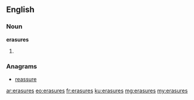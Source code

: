 ==English==

===Noun===
'''erasures'''

# {{plural of|[[erasure]]}}

===Anagrams===
* [[reassure#English|reassure]]

[[ar:erasures]]
[[eo:erasures]]
[[fr:erasures]]
[[ku:erasures]]
[[mg:erasures]]
[[my:erasures]]